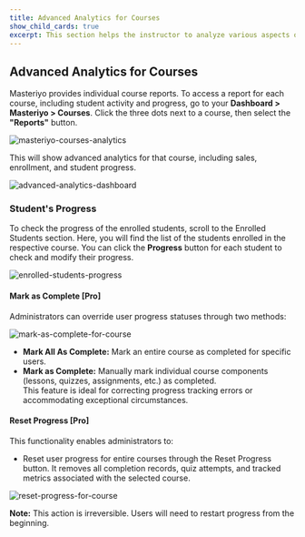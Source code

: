 ```yaml
---
title: Advanced Analytics for Courses
show_child_cards: true
excerpt: This section helps the instructor to analyze various aspects of the courses they create.
---
```


## Advanced Analytics for Courses

Masteriyo provides individual course reports. To access a report for each course, including student activity and progress, go to your **Dashboard > Masteriyo > Courses**. Click the three dots next to a course, then select the **"Reports"** button. 

![masteriyo-courses-analytics](https://github.com/Masteriyo/masteriyo-docs/assets/75772539/eccf5458-fc6f-416a-a0f6-92162dbf9674)

This will show advanced analytics for that course, including sales, enrollment, and student progress.   

![advanced-analytics-dashboard](https://github.com/user-attachments/assets/69238aad-119a-4086-a757-7781c6ea963a)

### Student's Progress

To check the progress of the enrolled students, scroll to the Enrolled Students section. Here, you will find the list of the students enrolled in the respective course. You can click the **Progress** button for each student to check and modify their progress.

![enrolled-students-progress](https://github.com/Masteriyo/masteriyo-docs/assets/75772539/8ee29ed8-509d-407a-8365-ada797412374)  


#### Mark as Complete [Pro]
Administrators can override user progress statuses through two methods:  

![mark-as-complete-for-course](https://github.com/user-attachments/assets/39d70ff5-bc11-477e-9f55-b4e4313cb14e)

  - **Mark All As Complete:** Mark an entire course as completed for specific users.    
  - **Mark as Complete:** Manually mark individual course components (lessons, quizzes, assignments, etc.) as completed.  
This feature is ideal for correcting progress tracking errors or accommodating exceptional circumstances.  

#### Reset Progress [Pro]
This functionality enables administrators to:  
  - Reset user progress for entire courses through the Reset Progress button. It removes all completion records, quiz attempts, and tracked metrics associated with the selected course.  

![reset-progress-for-course](https://github.com/user-attachments/assets/9705c0ab-2485-4ac6-ad06-467c720812ba)

**Note:** This action is irreversible. Users will need to restart progress from the beginning.

